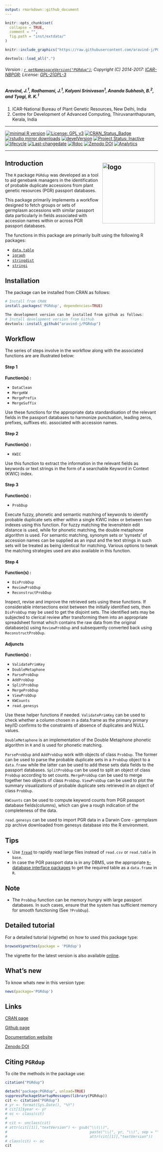 ```yaml
---
output: rmarkdown::github_document
---
```


```r
knitr::opts_chunk$set(
  collapse = TRUE,
  comment = "",
  fig.path = "inst/extdata/"
)
```

```r
knitr::include_graphics("https://raw.githubusercontent.com/aravind-j/PGRdup/master/inst/extdata/PGRdup.png")
```


```r
devtools::load_all(".")

```

###### Version : [`r getNamespaceVersion("PGRdup")`](https://aravind-j.github.io/PGRdup/articles/Introduction.html#version-history); Copyright (C) 2014-2017: [ICAR-NBPGR](http://www.nbpgr.ernet.in/); License: [GPL-2|GPL-3](https://www.r-project.org/Licenses/)


##### *Aravind, J.^1^, Radhamani, J.^1^, Kalyani Srinivasan^1^, Ananda Subhash, B.^2^, and Tyagi, R. K.^1^*

1. ICAR-National Bureau of Plant Genetic Resources, New Delhi, India
2. Centre for Development of Advanced Computing, Thiruvananthapuram, Kerala, India

***

[![minimal R version](https://img.shields.io/badge/R>%3D-3.0.2-6666ff.svg)](https://cran.r-project.org/)
[![License: GPL v3](https://img.shields.io/badge/License-GPL%20v3-blue.svg)](https://www.gnu.org/licenses/gpl-3.0)
[![CRAN_Status_Badge](https://www.r-pkg.org/badges/version-last-release/PGRdup)](https://cran.r-project.org/package=PGRdup)
[![rstudio mirror downloads](https://cranlogs.r-pkg.org/badges/grand-total/PGRdup?color=green)](https://CRAN.R-project.org/package=PGRdup)
<!-- [![packageversion](https://img.shields.io/badge/Package%20version-0.2.3.3-orange.svg)](https://github.com/aravind-j/PGRdup) -->
[![develVersion](https://img.shields.io/badge/devel%20version-`r gsub("Version:\\s*", "", readLines(paste0("https://raw.githubusercontent.com/", "aravind-j/PGRdup", "/master/DESCRIPTION"))[grep("Version:", readLines(paste0("https://raw.githubusercontent.com/", "aravind-j/PGRdup", "/master/DESCRIPTION")))])`-orange.svg)](https://github.com/aravind-j/PGRdup)
<!-- [![GitHub Download Count](https://github-basic-badges.herokuapp.com/downloads/aravind-j/PGRdup/total.svg)] -->
[![Project Status: Inactive](http://www.repostatus.org/badges/latest/inactive.svg)](http://www.repostatus.org/#inactive)
[![lifecycle](https://img.shields.io/badge/lifecycle-stable-brightgreen.svg)](https://www.tidyverse.org/lifecycle/#stable)
[![Last-changedate](https://img.shields.io/badge/last%20change-`r gsub('-', '--', Sys.Date())`-yellowgreen.svg)](/commits/master)
[![Rdoc](http://www.rdocumentation.org/badges/version/PGRdup)](http://www.rdocumentation.org/packages/PGRdup)
[![Zenodo DOI](https://zenodo.org/badge/DOI/10.5281/zenodo.841963.svg)](https://doi.org/10.5281/zenodo.841963)
[![Analytics](https://pro-pulsar-193905.appspot.com/UA-112827210-2/welcome-page)](https://github.com/aravind-j/google-analytics-beacon)

***

## Introduction <img src="https://raw.githubusercontent.com/aravind-j/PGRdup/master/inst/extdata/PGRdup v2.png" align="right" alt="logo" width="173" height = "200" style = "padding: 10px; border: none; float: right;">

The `R` package `PGRdup` was developed as a tool to aid genebank managers in the identification of probable duplicate accessions from plant genetic resources (PGR) passport databases.  

This package primarily implements a workflow designed to fetch groups or sets of germplasm accessions with similar passport data particularly in fields associated with accession names within or across PGR passport databases.   

The functions in this package are primarily built using the following R packages:

 * [`data.table`](https://cran.r-project.org/package=data.table)
 * [`igraph`](https://cran.r-project.org/package=igraph)
 * [`stringdist`](https://cran.r-project.org/package=stringdist)
 * [`stringi`](https://cran.r-project.org/package=stringi)
 
## Installation
The package can be installed from CRAN as follows:

```r
# Install from CRAN
install.packages('PGRdup', dependencies=TRUE)

The development version can be installed from github as follows:
# Install development version from Github
devtools::install_github("aravind-j/PGRdup")
```

## Workflow

The series of steps involve in the workflow along with the associated functions are are illustrated below:

#### Step 1

**Function(s) :**

 * `DataClean`
 * `MergeKW`
 * `MergePrefix`
 * `MergeSuffix`  

Use these functions for the appropriate data standardisation of the relevant fields in the passport databases to harmonize punctuation, leading zeros, prefixes, suffixes etc. associated with accession names.

#### Step 2
**Function(s) :**

 * `KWIC`

Use this function to extract the information in the relevant fields as keywords or text strings in the form of a searchable Keyword in Context (KWIC) index.  

#### Step 3
**Function(s) :**

 * `ProbDup`

Execute fuzzy, phonetic and semantic matching of keywords to identify probable duplicate sets either within a single KWIC index or between two indexes using this function. For fuzzy matching the levenshtein edit distance is used, while for phonetic matching, the double metaphone algorithm is used. For semantic matching, synonym sets or 'synsets' of accession names can be supplied as an input and the text strings in such sets will be treated as being identical for matching. Various options to tweak the matching strategies used are also available in this function.  

#### Step 4
**Function(s) :**

 * `DisProbDup`
 * `ReviewProbDup`
 * `ReconstructProbDup`

Inspect, revise and improve the retrieved sets using these functions. If considerable intersections exist between the initially identified sets, then `DisProbDup` may be used to get the disjoint sets. The identified sets may be subjected to clerical review after transforming them into an appropriate spreadsheet format which contains the raw data from the original database(s) using `ReviewProbDup` and subsequently converted back using `ReconstructProbDup`.  

#### Adjuncts
**Function(s) :**

 * `ValidatePrimKey`
 * `DoubleMetaphone`
 * `ParseProbDup`
 * `AddProbDup`
 * `SplitProbDup`
 * `MergeProbDup`
 * `ViewProbDup`
 * `KWCounts`
 * `read.genesys`
 
Use these helper functions if needed. `ValidatePrimKey` can be used to check whether a column chosen in a data.frame as the primary primary key/ID confirms to the constraints of absence of duplicates and NULL values.

`DoubleMetaphone` is an implementation of the Double Metaphone phonetic algorithm in `R` and is used for phonetic matching.

`ParseProbDup` and `AddProbDup` work with objects of class `ProbDup`. The former can be used to parse the probable duplicate sets in a `ProbDup` object to a `data.frame` while the latter can be used to add these sets data fields to the passport databases. `SplitProbDup` can be used to split an object of class `ProbDup` according to set counts. `MergeProbDup` can be used to merge together two objects of class `ProbDup`. `ViewProbDup` can be used to plot the summary visualizations of probable duplicate sets retrieved in an object of class `ProbDup`.

`KWCounts` can be used to compute keyword counts from PGR passport database fields(columns), which can give a rough indication of the completeness of the data.

`read.genesys` can be used to import PGR data in a Darwin Core - germplasm zip archive downloaded from genesys database into the R environment.


## Tips

 * Use [`fread`](https://rdrr.io/cran/data.table/man/fread.html) to rapidly read large files instead of `read.csv` or `read.table` in `base`.
 * In case the PGR passport data is in any DBMS, use the appropriate [`R`-database interface packages](http://www.burns-stat.com/r-database-interfaces/) to get the  required table as a `data.frame` in `R`.  
 
## Note

 * The `ProbDup` function can be memory hungry with large passport databases. In such cases, ensure that the system has sufficient memory for smooth functioning (See `?ProbDup`).
 
## Detailed tutorial
For a detailed tutorial (vignette) on how to used this package type:

```r
browseVignettes(package = 'PGRdup')
```

The vignette for the latest version is also available [online](https://aravind-j.github.io/PGRdup/articles/Introduction.html).

## What's new
To know whats new in this version type:

```r
news(package='PGRdup')
```

## Links

[CRAN page](https://cran.r-project.org/package=PGRdup)

[Github page](https://github.com/aravind-j/PGRdup)

[Documentation website](https://aravind-j.github.io/PGRdup/)

[Zenodo DOI](https://doi.org/10.5281/zenodo.841963)

## Citing `PGRdup`
To cite the methods in the package use:

```r
citation("PGRdup")
```


```r
detach("package:PGRdup", unload=TRUE)
suppressPackageStartupMessages(library(PGRdup))
cit <- citation("PGRdup")
# yr <- format(Sys.Date(), "%Y")
# cit[1]$year <- yr
# oc <- class(cit)
# 
# cit <- unclass(cit)
# attr(cit[[1]],"textVersion") <- gsub("\\(\\)",
#                                      paste("\\(", yr, "\\)", sep = ""),
#                                      attr(cit[[1]],"textVersion"))
# class(cit) <- oc
cit
```
